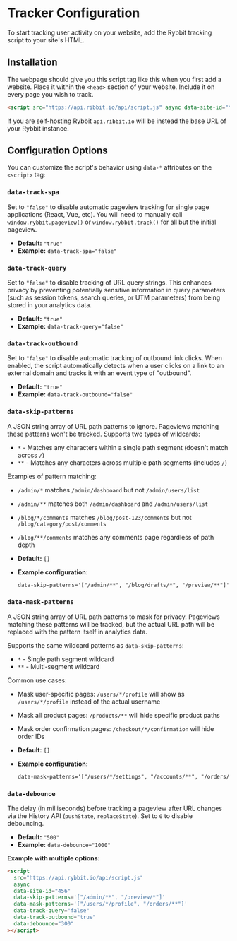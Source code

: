 # Tracker Configuration

To start tracking user activity on your website, add the Rybbit tracking script to your site's HTML.

## Installation
The webpage should give you this script tag like this when you first add a website. Place it within the `<head>` section of your website. Include it on every page you wish to track.

```html
<script src="https://api.ribbit.io/api/script.js" async data-site-id="YOUR_SITE_ID"></script>
```

If you are self-hosting Rybbit `api.ribbit.io` will be instead the base URL of your Rybbit instance.

## Configuration Options

You can customize the script's behavior using `data-*` attributes on the `<script>` tag:

### `data-track-spa`

Set to `"false"` to disable automatic pageview tracking for single page applications (React, Vue, etc). You will need to manually call `window.rybbit.pageview()` or `window.rybbit.track()` for all but the initial pageview.

-   **Default:** `"true"`
-   **Example:** `data-track-spa="false"`

### `data-track-query`

Set to `"false"` to disable tracking of URL query strings. This enhances privacy by preventing potentially sensitive information in query parameters (such as session tokens, search queries, or UTM parameters) from being stored in your analytics data.

-   **Default:** `"true"`
-   **Example:** `data-track-query="false"`

### `data-track-outbound`

Set to `"false"` to disable automatic tracking of outbound link clicks. When enabled, the script automatically detects when a user clicks on a link to an external domain and tracks it with an event type of "outbound".

-   **Default:** `"true"`
-   **Example:** `data-track-outbound="false"`

### `data-skip-patterns`

A JSON string array of URL path patterns to ignore. Pageviews matching these patterns won't be tracked. Supports two types of wildcards:

- `*` - Matches any characters within a single path segment (doesn't match across `/`)
- `**` - Matches any characters across multiple path segments (includes `/`)

Examples of pattern matching:
- `/admin/*` matches `/admin/dashboard` but not `/admin/users/list`
- `/admin/**` matches both `/admin/dashboard` and `/admin/users/list`
- `/blog/*/comments` matches `/blog/post-123/comments` but not `/blog/category/post/comments`
- `/blog/**/comments` matches any comments page regardless of path depth

-   **Default:** `[]`
-   **Example configuration:**
    ```html
    data-skip-patterns='["/admin/**", "/blog/drafts/*", "/preview/**"]'
    ```

### `data-mask-patterns`

A JSON string array of URL path patterns to mask for privacy. Pageviews matching these patterns will be tracked, but the actual URL path will be replaced with the pattern itself in analytics data.

Supports the same wildcard patterns as `data-skip-patterns`:
- `*` - Single path segment wildcard
- `**` - Multi-segment wildcard

Common use cases:
- Mask user-specific pages: `/users/*/profile` will show as `/users/*/profile` instead of the actual username
- Mask all product pages: `/products/**` will hide specific product paths
- Mask order confirmation pages: `/checkout/*/confirmation` will hide order IDs

-   **Default:** `[]`
-   **Example configuration:**
    ```html
    data-mask-patterns='["/users/*/settings", "/accounts/**", "/orders/*/details"]'
    ```

### `data-debounce`

The delay (in milliseconds) before tracking a pageview after URL changes via the History API (`pushState`, `replaceState`). Set to `0` to disable debouncing.

-   **Default:** `"500"`
-   **Example:** `data-debounce="1000"`


**Example with multiple options:**

```html
<script
  src="https://api.rybbit.io/api/script.js"
  async
  data-site-id="456"
  data-skip-patterns='["/admin/**", "/preview/*"]'
  data-mask-patterns='["/users/*/profile", "/orders/**"]'
  data-track-query="false"
  data-track-outbound="true"
  data-debounce="300"
></script>
```

